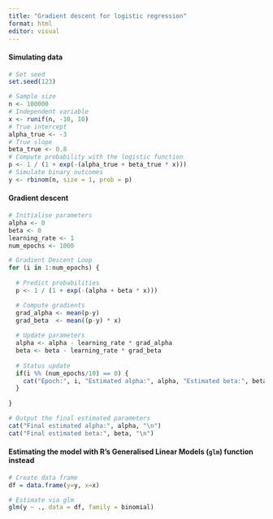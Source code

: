 ```yaml
---
title: "Gradient descent for logistic regression"
format: html
editor: visual
---
```


#### Simulating data

```r
# Set seed
set.seed(123)

# Sample size
n <- 100000                    
# Independent variable
x <- runif(n, -10, 10) 
# True intercept
alpha_true <- -3
# True slope
beta_true <- 0.8
# Compute probability with the logistic function
p <- 1 / (1 + exp(-(alpha_true + beta_true * x)))
# Simulate binary outcomes
y <- rbinom(n, size = 1, prob = p)


```

#### Gradient descent

```r
# Initialise parameters
alpha <- 0
beta <- 0
learning_rate <- 1
num_epochs <- 1000

# Gradient Descent Loop
for (i in 1:num_epochs) {
  
  # Predict probabilities
  p <- 1 / (1 + exp(-(alpha + beta * x)))   

  # Compute gradients
  grad_alpha <- mean(p-y)
  grad_beta  <- mean((p-y) * x)
  
  # Update parameters
  alpha <- alpha - learning_rate * grad_alpha
  beta <- beta - learning_rate * grad_beta
  
  # Status update
  if(i %% (num_epochs/10) == 0) {
    cat("Epoch:", i, "Estimated alpha:", alpha, "Estimated beta:", beta, "\n")
  }
  
}

# Output the final estimated parameters
cat("Final estimated alpha:", alpha, "\n")
cat("Final estimated beta:", beta, "\n")
```

#### Estimating the model with R's Generalised Linear Models (`glm`) function instead

```r
# Create data frame
df = data.frame(y=y, x=x)

# Estimate via glm
glm(y ~ ., data = df, family = binomial)
```
